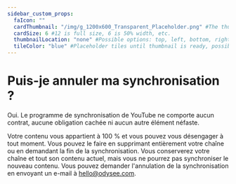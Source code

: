 ---
sidebar_custom_props:
  faIcon: ""
  cardThumbnail: "/img/g_1200x600_Transparent_Placeholder.png" #The thumbnail on the category card.
  cardSize: 6 #12 is full size, 6 is 50% width, etc.
  thumbnailLocation: "none" #Possible options: top, left, bottom, right, none
  tileColor: "blue" #Placeholder tiles until thumbnail is ready, possible options: blue, cream, darkpurple, lightpurple, mauve, orange, pink, none
---

# Puis-je annuler ma synchronisation ?

Oui. Le programme de synchronisation de YouTube ne comporte aucun contrat, aucune obligation cachée ni aucun autre élément néfaste.

Votre contenu vous appartient à 100 % et vous pouvez vous désengager à tout moment. Vous pouvez le faire en supprimant entièrement votre chaîne ou en demandant la fin de la synchronisation. Vous conserverez votre chaîne et tout son contenu actuel, mais vous ne pourrez pas synchroniser le nouveau contenu. Vous pouvez demander l'annulation de la synchronisation en envoyant un e-mail à hello@odysee.com.
